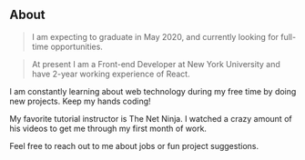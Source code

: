## About



> I am expecting to graduate in May 2020, and currently looking for  full-time  opportunities.

> At present I am a Front-end Developer at  New York University  and have 2-year working experience of React.

I am constantly learning about web technology during my free time by doing new projects. Keep my hands coding!

My favorite tutorial instructor is The Net Ninja. I watched a crazy amount of his videos to get me through my first month of work.

Feel free to reach out to me about jobs or fun project suggestions.